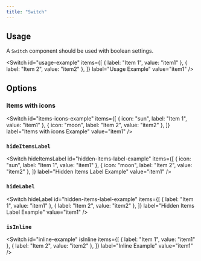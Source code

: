 ```yaml
---
title: "Switch"
---
```



## Usage

A <code>Switch</code> component should be used with boolean settings.

<Switch
  id="usage-example"
  items={[
    { label: "Item 1", value: "item1" },
    { label: "Item 2", value: "item2" },
  ]}
  label="Usage Example"
  value="item1"
/>

## Options

### Items with icons

<Switch
  id="items-icons-example"
  items={[
    { icon: "sun", label: "Item 1", value: "item1" },
    { icon: "moon", label: "Item 2", value: "item2" },
  ]}
  label="Items with icons Example"
  value="item1"
/>

### <code>hideItemsLabel</code>

<Switch
  hideItemsLabel
  id="hidden-items-label-example"
  items={[
    { icon: "sun", label: "Item 1", value: "item1" },
    { icon: "moon", label: "Item 2", value: "item2" },
  ]}
  label="Hidden Items Label Example"
  value="item1"
/>

### <code>hideLabel</code>

<Switch
  hideLabel
  id="hidden-items-label-example"
  items={[
    { label: "Item 1", value: "item1" },
    { label: "Item 2", value: "item2" },
  ]}
  label="Hidden Items Label Example"
  value="item1"
/>

### <code>isInline</code>

<Switch
  id="inline-example"
  isInline
  items={[
    { label: "Item 1", value: "item1" },
    { label: "Item 2", value: "item2" },
  ]}
  label="Inline Example"
  value="item1"
/>
